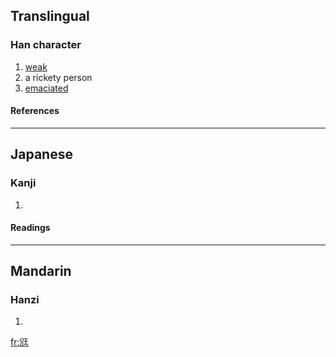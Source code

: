==Translingual==
===Han character===
{{Han char|rn=43|rad=尢|as=04|sn=7|four=|canj=金山一土 (CUMG)}}
# [[weak]]
# a rickety person
# [[emaciated]]
====References====
{{Han ref|kx=0298.120|dkj=07557|dj=0593.160|hdz=10553.020|uh=5C29|ud=23593}}
----
==Japanese==
===Kanji===
{{ja-kanji|grade=|rs=尢04}}
# {{defn|Japanese}} 
====Readings====
{{ja-readings|on=[[おう]] (ō)|kun=[[あしなえ]] (ashinae), [[すねのまがつたひと]] (sunenomagatsutahito)}}
----
==Mandarin==
===Hanzi===
{{cmn-hanzi|pin=[[kuǐ]] (kui3), [[wāng]] (wang1)|wg=k'uei<sup>3</sup>, wang<sup>1</sup>}}
# {{defn|Mandarin}}

[[fr:尩]]